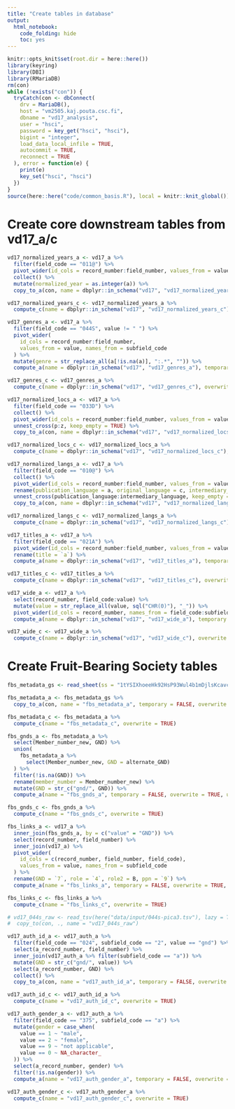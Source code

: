 ```yaml
---
title: "Create tables in database"
output:
  html_notebook:
    code_folding: hide
    toc: yes
---
```


```r
knitr::opts_knit$set(root.dir = here::here())
library(keyring)
library(DBI)
library(RMariaDB)
rm(con)
while (!exists("con")) {
  tryCatch(con <- dbConnect(
    drv = MariaDB(),
    host = "vm2505.kaj.pouta.csc.fi",
    dbname = "vd17_analysis",
    user = "hsci",
    password = key_get("hsci", "hsci"),
    bigint = "integer",
    load_data_local_infile = TRUE,
    autocommit = TRUE,
    reconnect = TRUE
  ), error = function(e) {
    print(e)
    key_set("hsci", "hsci")
  })
}
source(here::here("code/common_basis.R"), local = knitr::knit_global())
```


# Create core downstream tables from vd17_a/c

```r
vd17_normalized_years_a <- vd17_a %>%
  filter(field_code == "011@") %>%
  pivot_wider(id_cols = record_number:field_number, values_from = value, names_from = subfield_code) %>%
  collect() %>%
  mutate(normalized_year = as.integer(a)) %>%
  copy_to_a(con, name = dbplyr::in_schema("vd17", "vd17_normalized_years_a"), temporary = FALSE, overwrite = TRUE, unique_indexes = list(c("record_number", "field_number")))

vd17_normalized_years_c <- vd17_normalized_years_a %>%
  compute_c(name = dbplyr::in_schema("vd17", "vd17_normalized_years_c"), overwrite = TRUE)

vd17_genres_a <- vd17_a %>%
  filter(field_code == "044S", value != " ") %>%
  pivot_wider(
    id_cols = record_number:field_number,
    values_from = value, names_from = subfield_code
  ) %>%
  mutate(genre = str_replace_all(a[!is.na(a)], ":.*", "")) %>%
  compute_a(name = dbplyr::in_schema("vd17", "vd17_genres_a"), temporary = FALSE, overwrite = TRUE, unique_indexes = list(c("record_number", "field_number")))

vd17_genres_c <- vd17_genres_a %>%
  compute_c(name = dbplyr::in_schema("vd17", "vd17_genres_c"), overwrite = TRUE)

vd17_normalized_locs_a <- vd17_a %>%
  filter(field_code == "033D") %>%
  collect() %>%
  pivot_wider(id_cols = record_number:field_number, values_from = value, names_from = subfield_code, values_fn = list) %>%
  unnest_cross(p:z, keep_empty = TRUE) %>%
  copy_to_a(con, name = dbplyr::in_schema("vd17", "vd17_normalized_locs_a"), temporary = FALSE, overwrite = TRUE, indexes = list(c("record_number", "field_number")))

vd17_normalized_locs_c <- vd17_normalized_locs_a %>%
  compute_c(name = dbplyr::in_schema("vd17", "vd17_normalized_locs_c"), overwrite = TRUE)

vd17_normalized_langs_a <- vd17_a %>%
  filter(field_code == "010@") %>%
  collect() %>%
  pivot_wider(id_cols = record_number:field_number, values_from = value, names_from = subfield_code, values_fn = list) %>%
  rename(publication_language = a, original_language = c, intermediary_language = b) %>%
  unnest_cross(publication_language:intermediary_language, keep_empty = TRUE) %>%
  copy_to_a(con, name = dbplyr::in_schema("vd17", "vd17_normalized_langs_a"), temporary = FALSE, overwrite = TRUE, indexes = list(c("record_number", "field_number")))

vd17_normalized_langs_c <- vd17_normalized_langs_a %>%
  compute_c(name = dbplyr::in_schema("vd17", "vd17_normalized_langs_c"), overwrite = TRUE)

vd17_titles_a <- vd17_a %>%
  filter(field_code == "021A") %>%
  pivot_wider(id_cols = record_number:field_number, values_from = value, names_from = subfield_code) %>%
  rename(title = `a`) %>%
  compute_a(name = dbplyr::in_schema("vd17", "vd17_titles_a"), temporary = FALSE, overwrite = TRUE, unique_indexes = list(c("record_number", "field_number")))

vd17_titles_c <- vd17_titles_a %>%
  compute_c(name = dbplyr::in_schema("vd17", "vd17_titles_c"), overwrite = TRUE)

vd17_wide_a <- vd17_a %>%
  select(record_number, field_code:value) %>%
  mutate(value = str_replace_all(value, sql("CHR(0)"), "_")) %>%
  pivot_wider(id_cols = record_number, names_from = field_code:subfield_code, values_from = value, values_fn = ~ str_flatten(., collapse = "|")) %>%
  compute_a(name = dbplyr::in_schema("vd17", "vd17_wide_a"), temporary = FALSE, overwrite = TRUE, unique_indexes = list(c("record_number")))

vd17_wide_c <- vd17_wide_a %>%
  compute_c(name = dbplyr::in_schema("vd17", "vd17_wide_c"), overwrite = TRUE)
```

# Create Fruit-Bearing Society tables

```r
fbs_metadata_gs <- read_sheet(ss = "1tYSIXhoeeHk92HsP93Wul4b1mDjlsKcavc9LOi4K6RU", sheet = "FBS_master_metadata", col_types = "c") %>% relocate(Name)

fbs_metadata_a <- fbs_metadata_gs %>%
  copy_to_a(con, name = "fbs_metadata_a", temporary = FALSE, overwrite = TRUE, unique_indexes = c("GND"))

fbs_metadata_c <- fbs_metadata_a %>%
  compute_c(name = "fbs_metadata_c", overwrite = TRUE)

fbs_gnds_a <- fbs_metadata_a %>%
  select(Member_number_new, GND) %>%
  union(
    fbs_metadata_a %>%
      select(Member_number_new, GND = alternate_GND)
  ) %>%
  filter(!is.na(GND)) %>%
  rename(member_number = Member_number_new) %>%
  mutate(GND = str_c("gnd/", GND)) %>%
  compute_a(name = "fbs_gnds_a", temporary = FALSE, overwrite = TRUE, unique_indexes = list(c("GND", "member_number")))

fbs_gnds_c <- fbs_gnds_a %>%
  compute_c(name = "fbs_gnds_c", overwrite = TRUE)

fbs_links_a <- vd17_a %>%
  inner_join(fbs_gnds_a, by = c("value" = "GND")) %>%
  select(record_number, field_number) %>%
  inner_join(vd17_a) %>%
  pivot_wider(
    id_cols = c(record_number, field_number, field_code),
    values_from = value, names_from = subfield_code
  ) %>%
  rename(GND = `7`, role = `4`, role2 = B, ppn = `9`) %>%
  compute_a(name = "fbs_links_a", temporary = FALSE, overwrite = TRUE, unique_indexes = list(c("record_number", "field_number", "field_code")), indexes = c("field_code", "GND", "role"))

fbs_links_c <- fbs_links_a %>%
  compute_c(name = "fbs_links_c", overwrite = TRUE)

# vd17_044s_raw <- read_tsv(here("data/input/044s-pica3.tsv"), lazy = TRUE) %>%
#  copy_to(con, ., name = "vd17_044s_raw")
```

```r
vd17_auth_id_a <- vd17_auth_a %>%
  filter(field_code == "024", subfield_code == "2", value == "gnd") %>%
  select(a_record_number, field_number) %>%
  inner_join(vd17_auth_a %>% filter(subfield_code == "a")) %>%
  mutate(GND = str_c("gnd/", value)) %>%
  select(a_record_number, GND) %>%
  collect() %>%
  copy_to_a(con, name = "vd17_auth_id_a", temporary = FALSE, overwrite = TRUE, unique_indexes = list(c("a_record_number", "GND"), c("GND", "a_record_number")))

vd17_auth_id_c <- vd17_auth_id_a %>%
  compute_c(name = "vd17_auth_id_c", overwrite = TRUE)

vd17_auth_gender_a <- vd17_auth_a %>%
  filter(field_code == "375", subfield_code == "a") %>%
  mutate(gender = case_when(
    value == 1 ~ "male",
    value == 2 ~ "female",
    value == 9 ~ "not applicable",
    value == 0 ~ NA_character_
  )) %>%
  select(a_record_number, gender) %>%
  filter(!is.na(gender)) %>%
  compute_a(name = "vd17_auth_gender_a", temporary = FALSE, overwrite = TRUE, unique_indexes = list(c("a_record_number", "gender")))

vd17_auth_gender_c <- vd17_auth_gender_a %>%
  compute_c(name = "vd17_auth_gender_c", overwrite = TRUE)
```
